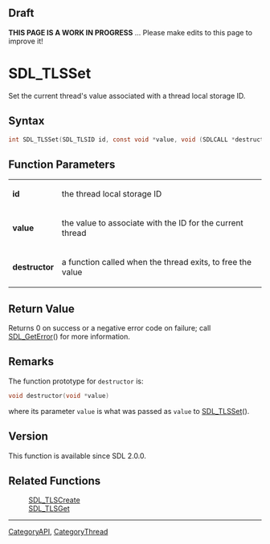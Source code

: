 
== Draft ==


'''THIS PAGE IS A WORK IN PROGRESS''' ... Please make edits to this page to improve it!



<!-- #*^*^*^*^*See https://wiki.libsdl.org/SGFunctions for details on editing this page*^*^*^*^* -->


= SDL_TLSSet =

Set the current thread's value associated with a thread local storage ID.

== Syntax ==

<syntaxhighlight lang='c'>
int SDL_TLSSet(SDL_TLSID id, const void *value, void (SDLCALL *destructor)(void*));
</syntaxhighlight>

== Function Parameters ==

{|
|'''id'''
|the thread local storage ID
|-
|'''value'''
|the value to associate with the ID for the current thread
|-
|'''destructor'''
|a function called when the thread exits, to free the value
|}

== Return Value ==

Returns 0 on success or a negative error code on failure; call
[[SDL_GetError]]() for more information.



== Remarks ==

The function prototype for <code>destructor</code> is:



<syntaxhighlight lang='c'>
void destructor(void *value)
</syntaxhighlight>

where its parameter <code>value</code> is what was passed as
<code>value</code> to [[SDL_TLSSet]]().

== Version ==

This function is available since SDL 2.0.0.



== Related Functions ==

:[[SDL_TLSCreate]]
:[[SDL_TLSGet]]

----
[[CategoryAPI]], [[CategoryThread]]
<!-- #See the Style Guide for instructions on editing the footer. -->


